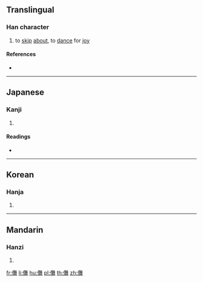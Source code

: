{{character info/new}}
==Translingual==

===Han character===
{{Han char|rn=9|rad=人|as=14|sn=16|four=|canj=OOTQ|ids=⿰亻舞}}

# to [[skip]] [[about]], to [[dance]] for [[joy]]

====References====
* {{Han ref|kx=0120.090|dkj=01237|dj=0254.020|hdz=10231.030|uh=511B|ud=20763}}

----

==Japanese==

===Kanji===
{{ja-kanji|grade=|rs=人14}}

# {{defn|lang=ja|sort=人14}}

====Readings====
* {{ja-readings|on=[[ぶ]] (bu), [[む]] (mu)|kun=[[まう]] (mau), [[まわす]] (mawasu)}}

----

==Korean==

===Hanja===
{{ko-hanja|hangeul=무|rv=mu|mr=mu}}

# {{defn|lang=ko|sort=人14}}

----

==Mandarin==

===Hanzi===
{{cmn-hanzi|pin=[[wǔ]] ([[wu3]])|wg=wu<sup>3</sup>}}

# {{defn|lang=cmn|sort=人14}}

[[fr:儛]]
[[li:儛]]
[[hu:儛]]
[[pl:儛]]
[[th:儛]]
[[zh:儛]]